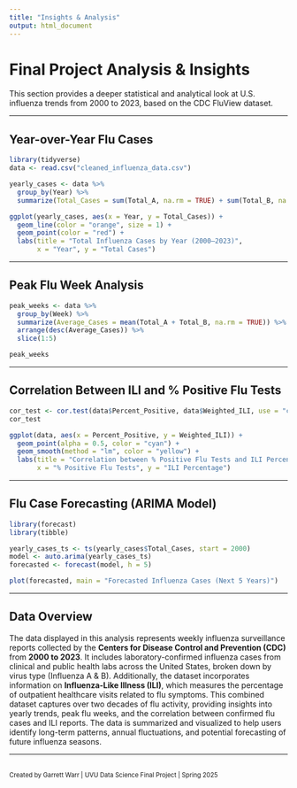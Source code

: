 ```yaml
---
title: "Insights & Analysis"
output: html_document
---
```


# Final Project Analysis & Insights

This section provides a deeper statistical and analytical look at U.S. influenza trends from 2000 to 2023, based on the CDC FluView dataset.

---

## Year-over-Year Flu Cases

```r
library(tidyverse)
data <- read.csv("cleaned_influenza_data.csv")

yearly_cases <- data %>%
  group_by(Year) %>%
  summarize(Total_Cases = sum(Total_A, na.rm = TRUE) + sum(Total_B, na.rm = TRUE))

ggplot(yearly_cases, aes(x = Year, y = Total_Cases)) +
  geom_line(color = "orange", size = 1) +
  geom_point(color = "red") +
  labs(title = "Total Influenza Cases by Year (2000–2023)",
       x = "Year", y = "Total Cases")
```

---

## Peak Flu Week Analysis

```r
peak_weeks <- data %>%
  group_by(Week) %>%
  summarize(Average_Cases = mean(Total_A + Total_B, na.rm = TRUE)) %>%
  arrange(desc(Average_Cases)) %>%
  slice(1:5)

peak_weeks
```

---

## Correlation Between ILI and % Positive Flu Tests

```r
cor_test <- cor.test(data$Percent_Positive, data$Weighted_ILI, use = "complete.obs")
cor_test
```

```r
ggplot(data, aes(x = Percent_Positive, y = Weighted_ILI)) +
  geom_point(alpha = 0.5, color = "cyan") +
  geom_smooth(method = "lm", color = "yellow") +
  labs(title = "Correlation between % Positive Flu Tests and ILI Percentage",
       x = "% Positive Flu Tests", y = "ILI Percentage")
```

---

## Flu Case Forecasting (ARIMA Model)

```r
library(forecast)
library(tibble)

yearly_cases_ts <- ts(yearly_cases$Total_Cases, start = 2000)
model <- auto.arima(yearly_cases_ts)
forecasted <- forecast(model, h = 5)

plot(forecasted, main = "Forecasted Influenza Cases (Next 5 Years)")
```



---

##  Data Overview

The data displayed in this analysis represents weekly influenza surveillance reports collected by the **Centers for Disease Control and Prevention (CDC)** from **2000 to 2023**. It includes laboratory-confirmed influenza cases from clinical and public health labs across the United States, broken down by virus type (Influenza A & B). Additionally, the dataset incorporates information on **Influenza-Like Illness (ILI)**, which measures the percentage of outpatient healthcare visits related to flu symptoms. This combined dataset captures over two decades of flu activity, providing insights into yearly trends, peak flu weeks, and the correlation between confirmed flu cases and ILI reports. The data is summarized and visualized to help users identify long-term patterns, annual fluctuations, and potential forecasting of future influenza seasons.


---

<footer style="font-size: 0.8em; margin-top: 30px;">
Created by Garrett Warr | UVU Data Science Final Project | Spring 2025
</footer>
